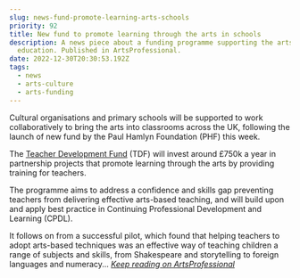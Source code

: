 ```yaml
---
slug: news-fund-promote-learning-arts-schools
priority: 92
title: New fund to promote learning through the arts in schools
description: A news piece about a funding programme supporting the arts in
  education. Published in ArtsProfessional.
date: 2022-12-30T20:30:53.192Z
tags:
  - news
  - arts-culture
  - arts-funding
---
```

Cultural organisations and primary schools will be supported to work collaboratively to bring the arts into classrooms across the UK, following the launch of new fund by the Paul Hamlyn Foundation (PHF) this week.

The [Teacher Development Fund](https://www.phf.org.uk/funds/tdf/) (TDF) will invest around £750k a year in partnership projects that promote learning through the arts by providing training for teachers.

The programme aims to address a confidence and skills gap preventing teachers from delivering effective arts-based teaching, and will build upon and apply best practice in Continuing Professional Development and Learning (CPDL).

It follows on from a successful pilot, which found that helping teachers to adopt arts-based techniques was an effective way of teaching children a range of subjects and skills, from Shakespeare and storytelling to foreign languages and numeracy... *[Keep reading on ArtsProfessional](https://www.artsprofessional.co.uk/news/new-fund-promote-learning-through-arts-schools)*